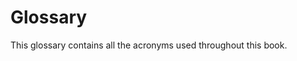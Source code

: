 # Glossary {.unnumbered}

This glossary contains all the acronyms used throughout this book.

\printacronyms

